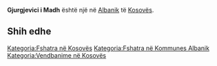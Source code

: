 {{Fshat në 
 | Emri                = Gjurgjevici i Madh
 | EmriAlt                = 
 | NAME_SHORT_FORM=      
 | NAME_GENERIC=      
 | NAME_SORT_NAME_RO=      GJURGJEVICIIMADH
 | FULL_NAME_RO = Gjurgjevici i Madh
 | FULL_NAME_ND_RO=Gjurgjevici i Madh
 | SORT_NAME_RG=GJURGJEVICIIMADH
 | FULL_NAME_RG=Gjurgjevici i Madh
 | FULL_NAME_ND_RG=Gjurgjevici i Madh
 | SRP_NAME_SHORT_FORM=      
 | SRP_NAME_GENERIC=      
 | SRP_NAME_SORT_NAME_RO=      
 | SRP_FULL_NAME_RO = 
 | SRP_FULL_NAME_ND_RO=
 | SRP_SORT_NAME_RG=
 | SRP_FULL_NAME_RG=
 | SRP_FULL_NAME_ND_RG=
 | Emri (Rasa dhanore) = 
 | Figura              = 
 | Shteti              = Kosovo
 | Komuna              = Albanik
 | Kodi postar         = 
 | Sipërfaqja          = 

 | Popullsia           = 

 | Regj. i popullsisë  = 
 | Dend. e popullsisë  = 
 | Faqja zyrtare       = 
 <!--- Koordinatat ----> 
 | Gjerësia            = 42.612778
 | Gjatësia            = 20.657778
 | Lartësia            = 
}}
'''Gjurgjevici i Madh''' është një [[]] në [[Albanik]] të [[Kosovës]].

<!-- == Gjeografia == -->
<!-- == Historia == -->
<!-- == Demografia == -->
== Shih edhe ==
{{Komuna Albanik}}
{{Kosovo-Administrata-Cung}}

[[Kategoria:Fshatra në Kosovës]]
[[Kategoria:Fshatra në Kommunes Albanik]]
[[Kategoria:Vendbanime në Kosovës]]